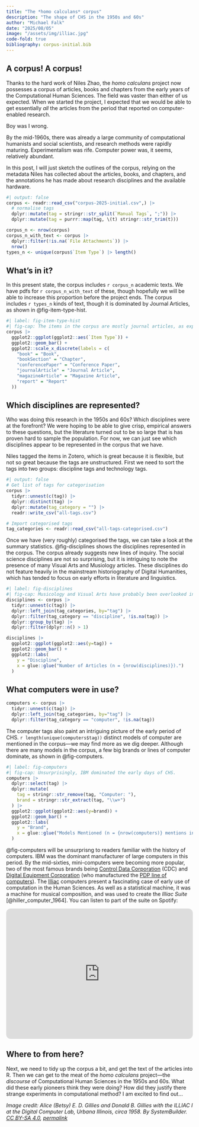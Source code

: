 ```yaml
---
title: "The *homo calculans* corpus"
description: "The shape of CHS in the 1950s and 60s"
author: "Michael Falk"
date: "2025/08/05"
image: "/assets/img/illiac.jpg"
code-fold: true
bibliography: corpus-initial.bib
---
```


## A corpus! A corpus!

Thanks to the hard work of Niles Zhao, the *homo calculans* project now possesses a corpus of articles, books and chapters from the early years of the Computational Human Sciences. The field was vaster than either of us expected. When we started the project, I expected that we would be able to get essentially *all* the articles from the period that reported on computer-enabled research.

Boy was I wrong.

By the mid-1960s, there was already a large community of computational humanists and social scientists, and research methods were rapidly maturing. Experimentalism was rife. Computer power was, it seems, relatively abundant.

In this post, I will just sketch the outlines of the corpus, relying on the metadata Niles has collected about the articles, books, and chapters, and the annotations he has made about research disciplines and the available hardware.

```r
#| output: false
corpus <- readr::read_csv("corpus-2025-initial.csv",) |> 
  # normalise tags
  dplyr::mutate(tag = stringr::str_split(`Manual Tags`, ";")) |> 
  dplyr::mutate(tag = purrr::map(tag, \(t) stringr::str_trim(t))) 

corpus_n <- nrow(corpus)
corpus_n_with_text <- corpus |> 
  dplyr::filter(!is.na(`File Attachments`)) |> 
  nrow()
types_n <- unique(corpus$`Item Type`) |> length()
```
## What's in it?

In this present state, the corpus includes `r corpus_n` academic texts. We have pdfs for `r corpus_n_with_text` of these, though hopefully we will be able to increase this proportion before the project ends. The corpus includes `r types_n` kinds of text, though it is dominated by Journal Articles, as shown in @fig-item-type-hist.

```r
#| label: fig-item-type-hist
#| fig-cap: The items in the corpus are mostly journal articles, as expected.
corpus |> 
  ggplot2::ggplot(ggplot2::aes(`Item Type`)) + 
  ggplot2::geom_bar() +
  ggplot2::scale_x_discrete(labels = c(
    "book" = "Book",
    "bookSection" = "Chapter",
    "conferencePaper" = "Conference Paper",
    "journalArticle" = "Journal Article",
    "magazineArticle" = "Magazine Article",
    "report" = "Report"
  ))
```

## Which disciplines are represented?

Who was doing this research in the 1950s and 60s? Which disciplines were at the forefront? We were hoping to be able to give crisp, empirical answers to these questions, but the literature turned out to be so large that is has proven hard to sample the population. For now, we can just see which disciplines appear to be represented in the corpus that we have.

Niles tagged the items in Zotero, which is great because it is flexible, but not so great because the tags are unstructured. First we need to sort the tags into two groups: discipline tags and technology tags.

```r
#| output: false
# Get list of tags for categorisation
corpus |>
  tidyr::unnest(c(tag)) |> 
  dplyr::distinct(tag) |> 
  dplyr::mutate(tag_category = "") |> 
  readr::write_csv("all-tags.csv")

# Import categorised tags
tag_categories <- readr::read_csv("all-tags-categorised.csv")
```

Once we have (very roughly) categorised the tags, we can take a look at the summary statistics. @fig-disciplines shows the disciplines represented in the corpus. The corpus already suggests new lines of inquiry. The social science disciplines are not so surprising, but it is intriguing to note the presence of many Visual Arts and Musiology articles. These disciplines do not feature heavily in the mainstream historiography of Digital Humanities, which has tended to focus on early efforts in literature and linguistics.

```r
#| label: fig-disciplines
#| fig-cap: Musicology and Visual Arts have probably been overlooked in the early history of CHS. Disciplines with only one article excluded.
disciplines <- corpus |> 
  tidyr::unnest(c(tag)) |> 
  dplyr::left_join(tag_categories, by="tag") |> 
  dplyr::filter(tag_category == "discipline", !is.na(tag)) |> 
  dplyr::group_by(tag) |> 
  dplyr::filter(dplyr::n() > 1)

disciplines |> 
  ggplot2::ggplot(ggplot2::aes(y=tag)) +
  ggplot2::geom_bar() +
  ggplot2::labs(
    y = "Discipline",
    x = glue::glue("Number of Articles (n = {nrow(disciplines)}).")
  )
```

## What computers were in use?

```r
computers <- corpus |> 
  tidyr::unnest(c(tag)) |> 
  dplyr::left_join(tag_categories, by="tag") |> 
  dplyr::filter(tag_category == "computer", !is.na(tag))
```

The computer tags also paint an intriguing picture of the early period of CHS. `r length(unique(computers$tag))` distinct models of computer are mentioned in the corpus—we may find more as we dig deeper. Although there are many models in the corpus, a few big brands or lines of computer dominate, as shown in @fig-computers. 

```r
#| label: fig-computers
#| fig-cap: Unsurprisingly, IBM dominated the early days of CHS.
computers |> 
  dplyr::select(tag) |> 
  dplyr::mutate(
    tag = stringr::str_remove(tag, "Computer: "),
    brand = stringr::str_extract(tag, "\\w+")
  ) |> 
  ggplot2::ggplot(ggplot2::aes(y=brand)) +
  ggplot2::geom_bar() +
  ggplot2::labs(
    y = "Brand",
    x = glue::glue("Models Mentioned (n = {nrow(computers)} mentions in {length(unique(computers$Key))} articles)")
  )
```

@fig-computers will be unsurprisng to readers familiar with the history of computers. IBM was the dominant manufacturer of large computers in this period. By the mid-sixties, mini-computers were becoming more popular, two of the most famous brands being [Control Data Corporation](https://en.wikipedia.org/wiki/Control_Data_Corporation) (CDC) and [Digital Equipment Corporation](https://en.wikipedia.org/wiki/Digital_Equipment_Corporation) (who manufactured the [PDP line of computers](https://en.wikipedia.org/wiki/Programmed_Data_Processor)). The [Illiac](https://en.wikipedia.org/wiki/ILLIAC) computers present a fascinating case of early use of computation in the Human Sciences. As well as a statistical machine, it was a machine for musical composition, and was used to create the *Illiac Suite* [@hiller_computer_1964]. You can listen to part of the suite on Spotify:

<iframe data-testid="embed-iframe" style="border-radius:12px" src="https://open.spotify.com/embed/track/6ikV7mM1mwzFDrhmK4bNxE?utm_source=generator" width="100%" height="352" frameBorder="0" allowfullscreen="" allow="autoplay; clipboard-write; encrypted-media; fullscreen; picture-in-picture" loading="lazy"></iframe>

## Where to from here?

Next, we need to tidy up the corpus a bit, and get the text of the articles into R. Then we can get to the meat of the *homo calculans* project—the *discourse* of Computational Human Sciences in the 1950s and 60s. What did these early pioneers think they were doing? How did they justify there strange experiments in computational method? I am excited to find out...

*Image credit: Alice (Betsy) E. D. Gillies and Donald B. Gillies with the ILLIAC I at the Digital Computer Lab, Urbana Illinois, circa 1958. By SystemBuilder. [CC BY-SA 4.0](https://creativecommons.org/licenses/by-sa/4.0), [permalink](https://commons.wikimedia.org/w/index.php?curid=93330530)*
